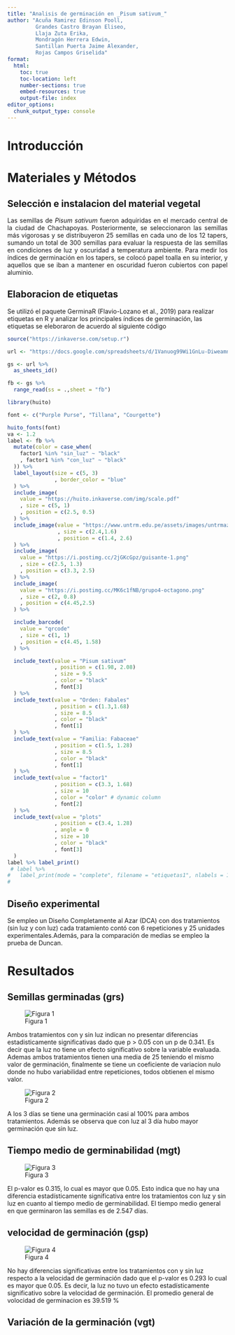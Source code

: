 ```yaml
---
title: "Analisis de germinación en _Pisum sativum_"
author: "Acuña Ramirez Edinson Pooll,
         Grandes Castro Brayan Eliseo,
         Llaja Zuta Erika,
         Mondragón Herrera Edwin,
         Santillan Puerta Jaime Alexander,
         Rojas Campos Griselida"
format:
  html:
    toc: true
    toc-location: left
    number-sections: true
    embed-resources: true
    output-file: index
editor_options: 
  chunk_output_type: console
---
```


# Introducción

# Materiales y Métodos

## Selección e instalacion del material vegetal
<div style="text-align: justify;">
Las semillas de _Pisum sativum_ fueron adquiridas en el mercado central de la ciudad de Chachapoyas. Posteriormente, se seleccionaron las semillas más vigorosas y se distribuyeron 25 semillas en cada uno de los 12 tapers, sumando un total de 300 semillas para evaluar la respuesta de las semillas en condiciones de luz y oscuridad a temperatura ambiente. Para medir los índices de germinación en los tapers, se colocó papel toalla en su interior, y aquellos que se iban a mantener en oscuridad fueron cubiertos con papel aluminio. 
</div>
## Elaboracion de etiquetas
Se utilizó el paquete GerminaR (Flavio-Lozano et al., 2019) para realizar etiquetas en R y analizar los principales índices de germinación, las etiquetas se eleboraron de acuerdo al siguiente código

```r
source("https://inkaverse.com/setup.r")

url <- "https://docs.google.com/spreadsheets/d/1Vanuog99Wi1GnLu-DiweamnZG4APoaVjLrcXqSb049g/edit?gid=1547504271#gid=1547504271"

gs <- url %>% 
  as_sheets_id()

fb <- gs %>% 
  range_read(ss = .,sheet = "fb")

library(huito)

font <- c("Purple Purse", "Tillana", "Courgette")

huito_fonts(font)
va <- 1.2
label <- fb %>% 
  mutate(color = case_when(
    factor1 %in% "sin_luz" ~ "black"
    , factor1 %in% "con_luz" ~ "black"
  )) %>% 
  label_layout(size = c(5, 3)
               , border_color = "blue"
  ) %>%
  include_image(
    value = "https://huito.inkaverse.com/img/scale.pdf"
    , size = c(5, 1)
    , position = c(2.5, 0.5)
  ) %>%
  include_image(value = "https://www.untrm.edu.pe/assets/images/untrmazul.png"
                , size = c(2.4,1.6)
                , position = c(1.4, 2.6)
  ) %>% 
  include_image(
    value = "https://i.postimg.cc/2jGKcGpz/guisante-1.png"
    , size = c(2.5, 1.3)
    , position = c(3.3, 2.5)
  ) %>%
  include_image(
    value = "https://i.postimg.cc/MK6c1fNB/grupo4-octagono.png"
    , size = c(2, 0.8)
    , position = c(4.45,2.5)
  ) %>%

  include_barcode(
    value = "qrcode"
    , size = c(1, 1)
    , position = c(4.45, 1.58)
  ) %>%

  include_text(value = "Pisum sativum"
               , position = c(1.98, 2.08)
               , size = 9.5
               , color = "black"
               , font[3]
  ) %>%
  include_text(value = "Orden: Fabales"
               , position = c(1.3,1.68)
               , size = 8.5
               , color = "black"
               , font[1]
  ) %>%
  include_text(value = "Familia: Fabaceae"
               , position = c(1.5, 1.28)
               , size = 8.5
               , color = "black"
               , font[1]
  ) %>%
  include_text(value = "factor1"
               , position = c(3.3, 1.68)
               , size = 10
               , color = "color" # dynamic column
               , font[2]
  ) %>% 
  include_text(value = "plots"
               , position = c(3.4, 1.28)
               , angle = 0
               , size = 10
               , color = "black"
               , font[3]
  ) 
label %>% label_print()
 # label %>%
#   label_print(mode = "complete", filename = "etiquetas1", nlabels = 12)
# 
```
## Diseño experimental
Se empleo un Diseño Completamente al Azar (DCA) con dos tratamientos (sin luz y con luz) cada tratamiento contó con 6 repeticiones y 25 unidades experimentales.Además, para la comparación de medias se empleo la prueba de Duncan. 

# Resultados

## Semillas germinadas (grs)

![Figura 1](grs.png)

Ambos tratamientos con y sin luz indican no presentar diferencias estadisticamente significativas dado que p > 0.05 con un p de 0.341. Es decir que la luz no tiene un efecto significativo sobre la variable evaluada. Ademas ambos tratamientos tienen una media de 25 teniendo el mismo valor de germinación, finalmente se tiene un coeficiente de variacion nulo donde no hubo variabilidad entre repeticiones, todos obtienen el mismo valor.

![Figura 2](ger.png)

A los 3 días se tiene una germinación casi al 100% para ambos tratamientos. Además se observa que con luz al 3 día hubo mayor germinación que sin luz.

## Tiempo medio de germinabilidad (mgt)
![Figura 3](mgt.png)

El p-valor es 0.315, lo cual es mayor que 0.05. Esto indica que no hay una diferencia estadísticamente significativa entre los tratamientos con luz y sin luz en cuanto al tiempo medio de germinabilidad. El tiempo medio general en que germinaron las semillas es de 2.547 días.

## velocidad de germinación (gsp)

![Figura 4](gsp.png)

No hay diferencias significativas entre los tratamientos con y sin luz respecto a la velocidad de germinación dado que el p-valor es 0.293 lo cual es mayor que 0.05. Es decir, la luz no tuvo un efecto estadísticamente significativo sobre la velocidad de germinación. El promedio general de volocidad de germinacion es 39.519 % 

## Variación de la germinación (vgt)

